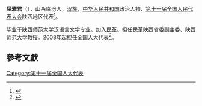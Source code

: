 '''屈雅君'''（{{bd|1954年||}}），山西临汾人，[[汉族|汉族]]，[[中华人民共和国|中华人民共和国]]政治人物、[[第十一届全国人民代表大会|第十一届全国人民代表大会]]陕西地区代表<ref>{{cite web|author=新华网|title=第十一届全国人大代表|url=http://news.xinhuanet.com/ziliao/2008-03/03/content_7708230.htm?node=36628|publisher=新华网|accessdate=2014-01-07|archive-date=2014-01-10|archive-url=https://web.archive.org/web/20140110211415/http://news.xinhuanet.com/ziliao/2008-03/03/content_7708230.htm?node=36628|dead-url=no}}</ref>。

毕业于[[陕西师范大学|陕西师范大学]]汉语言文学专业。加入[[民革|民革]]。担任民革陕西省委副主委、陕西师范大学教授。2008年起担任全国人大代表<ref>{{cite news|title=全国人大代表信息-屈雅君|url= http://210.82.31.1:8084/delegate/viewDelegate.action?dbid=112485|accessdate=2013-04-05|newspaper=全国人大网|archive-url=https://web.archive.org/web/20140527213351/http://www.npc.gov.cn/delegate/viewDelegate.action?dbid=112485|archive-date=2014-05-27|dead-url=yes}}</ref>。

==參考文獻==
{{reflist}}
[[Category:第十一届全国人大代表|Category:第十一届全国人大代表]]